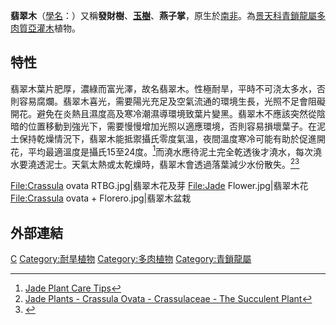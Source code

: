{{Speciesbox
| image = Crassula_ovata_RTBG.jpg
| genus = Crassula
| species = ovata
| synonyms = 
* ''Cotyledon lutea'' Lam. nom. illeg.
* ''Cotyledon ovata'' Mill.
* ''Crassula argentea'' Thunb.	
* ''Crassula articulata'' Zuccagni
* ''Crassula nitida'' Schönland	
* ''Crassula obliqua'' Aiton
* ''Crassula portulacea'' Lam.
|synonyms_ref = <ref>{{cite web|url=http://www.theplantlist.org/tpl/record/kew-2741970|title=The Plant List: A Working List of All Plant Species}}</ref>
}}

'''翡翠木'''（[[學名|學名]]：''{{lang|la|Crassula ovata}}''）又稱'''發財樹'''、'''[[玉樹_(植物)|玉樹]]'''、'''燕子掌'''，原生於[[南非|南非]]。為[[景天科|景天科]][[青鎖龍屬|青鎖龍屬]][[多肉植物|多肉質]][[亞灌木|亞灌木]]植物。

==特性==
翡翠木葉片肥厚，濃綠而富光澤，故名翡翠木。性極耐旱，平時不可浇太多水，否則容易腐爛。翡翠木喜光，需要陽光充足及空氣流通的環境生長，光照不足會阻礙開花。避免在炎熱且濕度高及寒冷潮濕導環境致葉片變黑。翡翠木不應該突然從陰暗的位置移動到強光下，需要慢慢增加光照以適應環境，否則容易損壞葉子。在泥土保持乾燥情況下，翡翠木能抵禦攝氏零度氣溫，夜間溫度寒冷可能有助於促進開花，平均最適溫度是攝氏15至24度。<ref>[http://www.guide-to-houseplants.com/jade-plant.html Jade Plant Care Tips]</ref>而澆水應待泥土完全乾透後才澆水，每次澆水要澆透泥士。天氣太熱或太乾燥時，翡翠木會透過落葉減少水份散失。<ref>[http://www.succulent-plant.com/families/crassulaceae/moneyplant.html Jade Plants - Crassula Ovata - Crassulaceae - The Succulent Plant ]</ref><ref>{{Cite web |url=http://faq.gardenweb.com/faq/lists/cacti/2002020340003484.html |title=How often does my Jade (Crassula ovata) need water? |accessdate=2013-12-23 |archive-date=2011-06-24 |archive-url=https://web.archive.org/web/20110624012434/http://faq.gardenweb.com/faq/lists/cacti/2002020340003484.html |dead-url=no }}</ref>

<gallery mode="packed" heights=200px>
File:Crassula ovata RTBG.jpg|翡翠木花及芽
File:Jade Flower.jpg|翡翠木花
File:Crassula ovata + Florero.jpg|翡翠木盆栽
</gallery>

==外部連結==
{{reflist}}
{{Taxonbar|from=Q157299}}

[[Category:景天科|C]]
[[Category:耐旱植物|Category:耐旱植物]]
[[Category:多肉植物|Category:多肉植物]]
[[Category:青鎖龍屬|Category:青鎖龍屬]]